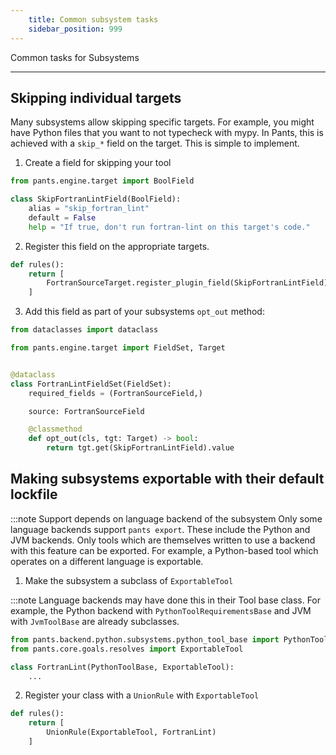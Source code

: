 ```yaml
---
    title: Common subsystem tasks
    sidebar_position: 999
---
```


Common tasks for Subsystems

---

## Skipping individual targets

Many subsystems allow skipping specific targets. For example, you might have Python files that you want to not typecheck with mypy. In Pants, this is achieved with a `skip_*` field on the target. This is simple to implement.

1. Create a field for skipping your tool

```python
from pants.engine.target import BoolField

class SkipFortranLintField(BoolField):
	alias = "skip_fortran_lint"
	default = False
	help = "If true, don't run fortran-lint on this target's code."
```

2. Register this field on the appropriate targets.

```python
def rules():
	return [
		FortranSourceTarget.register_plugin_field(SkipFortranLintField),
	]
```

3. Add this field as part of your subsystems `opt_out` method:

```python
from dataclasses import dataclass

from pants.engine.target import FieldSet, Target


@dataclass
class FortranLintFieldSet(FieldSet):
    required_fields = (FortranSourceField,)

    source: FortranSourceField

    @classmethod
    def opt_out(cls, tgt: Target) -> bool:
        return tgt.get(SkipFortranLintField).value
```

## Making subsystems exportable with their default lockfile

:::note Support depends on language backend of the subsystem
Only some language backends support `pants export`. These include the Python and JVM backends. Only tools which are themselves written to use a backend with this feature can be exported. For example, a Python-based tool which operates on a different language is exportable.


1. Make the subsystem a subclass of `ExportableTool`

:::note Language backends may have done this in their Tool base class. For example, the Python backend with `PythonToolRequirementsBase` and JVM with `JvmToolBase` are already subclasses.

```python
from pants.backend.python.subsystems.python_tool_base import PythonToolBase
from pants.core.goals.resolves import ExportableTool

class FortranLint(PythonToolBase, ExportableTool):
    ...
```

2. Register your class with a `UnionRule` with `ExportableTool`

```python
def rules():
	return [
		UnionRule(ExportableTool, FortranLint)
	]
```
